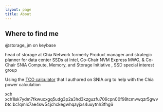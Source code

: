 ```yaml
---
layout: page
title: About
---
```

## Where to find me
@storage_jm on keybase

head of storage at Chia Network
formerly Product manager and strategic planner for data center SSDs at Intel, Co-Chair NVM Express MWG, & Co-Chair SNIA Compute, Memory, and Storage Initiative , SSD special interest group

Using the [TCO calculator](https://www.snia.org/forums/cmsi/programs/TCOcalc) that I authored on SNIA.org to help with the Chia power calculation

xch xch1lsk7ydm7fkwucxgq5udg3p2a3hd3kzguzfu709cpn00f98tcmvwqzr5gwv
btc bc1qmlx7ae4sw54jchckegwhqayjxs4uuytnh3fhg6
